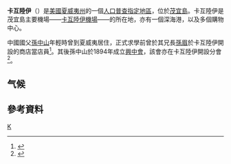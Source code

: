 {{Infobox settlement
<!-- Basic info  ---------------->
|official_name            = Kahului, Hawaii
|other_name             =
|native_name            =  <!-- for cities whose native name is not in English -->
|nickname                 =
|settlement_type          = [[人口普查指定地區|人口普查指定地區]]
|motto                    =<!-- Images -->
<!-- images and maps  ----------->
|image_skyline            = AirViewKahului.jpg
|imagesize                = 250px
|image_caption            = 卡互陸伊的航拍照片
|image_flag               =
|flag_size              =
|image_seal               =<!-- Maps -->
|seal_size              =
|image_shield           =
|shield_size            =
|image_blank_emblem     =
|blank_emblem_type      =
|blank_emblem_size      =
|image_map = Maui_County_Hawaii_Incorporated_and_Unincorporated_areas_Kahului_Highlighted.svg
|mapsize =
|map_caption = 卡互陸伊在[[夏威夷州|夏威夷州]]及[[茂宜縣|茂宜縣]]中的位置
|image_map1               =
|mapsize1                 =
|map_caption1             =<!-- Location -->
|image_dot_map          =
|dot_mapsize            =
|dot_map_caption        =
|dot_x =
|dot_y =
|pushpin_map            = 
|pushpin_label_position = 
|pushpin_map_caption    =
|pushpin_mapsize        =
<!-- Location ------------------>
|subdivision_type         = [[世界政區索引|國家]]
|subdivision_name         = [[美國|美國]]
|subdivision_type1        = [[美國行政區劃|州]]
|subdivision_name1        = [[夏威夷州|夏威夷州]]
|subdivision_type2        = [[夏威夷州行政區劃列表|縣]]
|subdivision_name2        = [[茂宜縣|茂宜縣]]
|subdivision_type3      =
|subdivision_name3      =
|subdivision_type4      =
|subdivision_name4      =
<!-- Politics ----------------->
|government_footnotes     =
|government_type          =
|leader_title             =
|leader_name              =
|leader_title1            =
|leader_name1             =
|leader_title2          =
|leader_name2           =
|leader_title3          =
|leader_name3           =
|leader_title4          =
|leader_name4           =
|established_title        =
|established_date         =<!-- Area -->
|established_title2     =  <!-- Incorporated (town) -->
|established_date2      =
|established_title3     =  <!-- Incorporated (city) -->
|established_date3      =
<!-- Area    --------------------->
|area_magnitude           =
|unit_pref                =  Imperial
|area_footnotes           =
|area_total_km2           = 42.3
|area_land_km2            = 39.3
|area_water_km2           = 3.0
|area_total_sq_mi         = 16.3
|area_land_sq_mi          = 15.2
|area_water_sq_mi         = 1.2<!-- Population -->
|area_water_percent       =
|area_urban_km2           =
|area_urban_sq_mi         =
|area_metro_km2           =
|area_metro_sq_mi         =
|area_blank1_title        =
|area_blank1_km2          =
|area_blank1_sq_mi        =
<!-- Population   ----------------------->
|population_as_of         = [[2010年美國人口普查|2010年]]
|population_footnotes     =
|population_note                =
|population_total         = 26,337
|population_density_km2   = 622.6
|population_density_sq_mi = 1,615.7<!-- General information -->
|population_metro               = 154,925
|population_density_metro_km2   = 
|population_density_metro_sq_mi = 
|population_urban               = 55,934
|population_density_urban_km2   =
|population_density_urban_sq_mi =
|population_blank1_title        =
|population_blank1              =
|population_density_blank1_km2 =
|population_density_blank1_sq_mi =
<!-- General information  --------------->
|timezone                 = [[夏威夷－阿留申時區|夏威夷－阿留申]]
|utc_offset               = -10
|timezone_DST             =
|utc_offset_DST           =
|coordinates_display      = inline,title
|coordinates_type         = region:US-HI_type:city
|latd = 20
|latm = 52
|lats = 54
|latNS = N
|longd = 156
|longm = 28
|longs = 3
|longEW = W<!-- Area/postal codes & others -->
|elevation_footnotes      =
|elevation_m              = 0
|elevation_ft             = 0
<!-- Area/postal codes & others -------->
|postal_code_type         = 郵政編號
|postal_code              = 96732-96733
|area_code                = 808
|blank_name               = [[Federal_Information_Processing_Standard|FIPS code]]
|blank_info               = 15-22700
|blank1_name              = [[Geographic_Names_Information_System|GNIS]] feature ID
|blank1_info              = 0359843
|website                  =
|footnotes                =
}}
'''卡互陸伊'''（{{lang-en|Kahului}}）是[[美國|美國]][[夏威夷州|夏威夷州]]的一個[[人口普查指定地區|人口普查指定地區]]，位於[[茂宜島|茂宜島]]。卡互陸伊是茂宜島主要機場——[[卡互陸伊機場|卡互陸伊機場]]——的所在地，亦有一個深海港，以及多個購物中心。

中國國父[[孫中山|孫中山]]年輕時曾到夏威夷居住，正式求學前曾於其兄長[[孫眉|孫眉]]於卡互陸伊開設的商店當店員<ref>{{cite web |author=李菁 |url=http://history.people.com.cn/BIG5/205396/15978271.html |title=還原孫中山辛亥歷程：武昌起義后向美求援被拒 |website=三聯生活周刊 |date=2011-10-21 |accessdate=2016-04-28 |archive-date=2020-02-16 |archive-url=https://web.archive.org/web/20200216082819/http://history.people.com.cn/BIG5/205396/15978271.html |dead-url=no }}</ref>。其後孫中山於1894年成立[[興中會|興中會]]，該會亦在卡互陸伊開設分會<ref>{{cite web |author=羅記瑞 |url=http://www.gzzxws.gov.cn/gzws/gzws/ml/hqcc/201107/t20110720_21515.htm |title=美洲華僑對辛亥革命的貢獻 |publisher=《浩氣長存——廣州紀念辛亥革命一百周年史料》編委會 |date= |accessdate=2016-04-28 |archive-date=2020-08-20 |archive-url=https://web.archive.org/web/20200820164455/http://www.gzzxws.gov.cn/gzws/gzws/ml/hqcc/201107/t20110720_21515.htm |dead-url=no }}</ref>。

==气候==
{{Weather box
|location = 卡互陸伊（1991–2020年正常值，1905年至今极端数据）
|single line = Y 
|width = auto
|Jan record high F = 90
|Feb record high F = 89
|Mar record high F = 90
|Apr record high F = 91
|May record high F = 92
|Jun record high F = 94
|Jul record high F = 95
|Aug record high F = 97
|Sep record high F = 96
|Oct record high F = 96
|Nov record high F = 93
|Dec record high F = 90
|Jan avg record high F =85.7
|Feb avg record high F =86.0
|Mar avg record high F =86.5
|Apr avg record high F =87.5
|May avg record high F =89.3
|Jun avg record high F =90.5
|Jul avg record high F =92.0
|Aug avg record high F =92.3
|Sep avg record high F =92.6
|Oct avg record high F =91.6
|Nov avg record high F =89.3
|Dec avg record high F =86.6
|year avg record high F=93.8
|Jan high F = 82.2
|Feb high F = 82.2
|Mar high F = 82.9
|Apr high F = 84.5
|May high F = 86.5
|Jun high F = 88.3
|Jul high F = 89.2
|Aug high F = 89.9
|Sep high F = 90.0
|Oct high F = 88.7
|Nov high F = 85.8
|Dec high F = 83.3
|year high F =86.1
|Jan low F = 63.6
|Feb low F = 63.8
|Mar low F = 65.1
|Apr low F = 66.6
|May low F = 67.7
|Jun low F = 70.3
|Jul low F = 71.8
|Aug low F = 72.3
|Sep low F = 71.2
|Oct low F = 70.1
|Nov low F = 68.4
|Dec low F = 65.9
|year low F =68.1
|Jan avg record low F = 55.6
|Feb avg record low F = 55.6
|Mar avg record low F = 57.2
|Apr avg record low F = 59.8
|May avg record low F = 60.9
|Jun avg record low F = 64.0
|Jul avg record low F = 65.0
|Aug avg record low F = 65.6
|Sep avg record low F = 64.7
|Oct avg record low F = 63.6
|Nov avg record low F = 61.4
|Dec avg record low F = 58.3
|year avg record low F =54.1
|Jan record low F = 48
|Feb record low F = 50
|Mar record low F = 51
|Apr record low F = 54
|May record low F = 56
|Jun record low F = 58
|Jul record low F = 58
|Aug record low F = 61
|Sep record low F = 59
|Oct record low F = 58
|Nov record low F = 55
|Dec record low F = 52
|rain colour = green
|Jan rain inch = 2.42
|Feb rain inch = 2.00
|Mar rain inch = 2.64
|Apr rain inch = 1.32
|May rain inch = 0.71
|Jun rain inch = 0.17
|Jul rain inch = 0.53
|Aug rain inch = 0.53
|Sep rain inch = 0.45
|Oct rain inch = 0.83
|Nov rain inch = 1.81
|Dec rain inch = 2.80
|unit rain days = 0.01 in
|Jan rain days =  8.3
|Feb rain days =  9.0
|Mar rain days = 10.2
|Apr rain days =  8.6
|May rain days =  6.1
|Jun rain days =  4.8
|Jul rain days =  7.7
|Aug rain days =  7.4
|Sep rain days =  5.0
|Oct rain days =  6.5
|Nov rain days =  8.9
|Dec rain days = 10.1
|Jan humidity = 77.5
|Feb humidity = 74.7
|Mar humidity = 74.1
|Apr humidity = 72.2
|May humidity = 71.3
|Jun humidity = 69.6
|Jul humidity = 70.3
|Aug humidity = 69.4
|Sep humidity = 70.2
|Oct humidity = 73.1
|Nov humidity = 74.1
|Dec humidity = 76.8
|year humidity =72.8
|Jan sun = 218.4
|Feb sun = 210.1
|Mar sun = 239.6
|Apr sun = 235.6
|May sun = 275.3
|Jun sun = 290.1
|Jul sun = 293.5
|Aug sun = 284.6
|Sep sun = 270.7
|Oct sun = 247.0
|Nov sun = 211.6
|Dec sun = 213.1
|year sun=2989.6 
|Jan percentsun = 64
|Feb percentsun = 65
|Mar percentsun = 64
|Apr percentsun = 62
|May percentsun = 68
|Jun percentsun = 72
|Jul percentsun = 71
|Aug percentsun = 72
|Sep percentsun = 74
|Oct percentsun = 68
|Nov percentsun = 63
|Dec percentsun = 63
|year percentsun =67
|source 1 =  NOAA (relative humidity and sun 1961−1990)<ref name= NOAA>{{cite web | url = http://www.weather.gov/climate/xmacis.php?wfo=hnl | title = NowData - NOAA Online Weather Data | publisher = [[National_Oceanic_and_Atmospheric_Administration|National Oceanic and Atmospheric Administration]] | access-date = 10 March 2015 | archive-date = 2015-04-02 | archive-url = https://web.archive.org/web/20150402122948/http://www.weather.gov/climate/xmacis.php?wfo=hnl }}</ref><ref name="NCDC TXT PHOG">{{cite web | url = ftp://ftp.ncdc.noaa.gov/pub/data/normals/1981-2010/products/station/USW00022516.normals.txt | publisher = National Oceanic and Atmospheric Administration | title = HI Kahului AP | access-date = 10 March 2015}}</ref><ref name= "WMO 1961–90 PHOG">{{cite web | url = ftp://ftp.atdd.noaa.gov/pub/GCOS/WMO-Normals/TABLES/REG__V/U1/91190.TXT | title = WMO climate normals for Kahului, HI 1961−1990 | publisher = [[National_Oceanic_and_Atmospheric_Administration|National Oceanic and Atmospheric Administration]] | access-date = 10 March 2015}}</ref>
}}

== 參考資料 ==
{{commons category|Kahului, Hawaii}}
{{Reflist}}
{{茂宜縣 (夏威夷州)}}
[[Category:夏威夷州城市|K]]